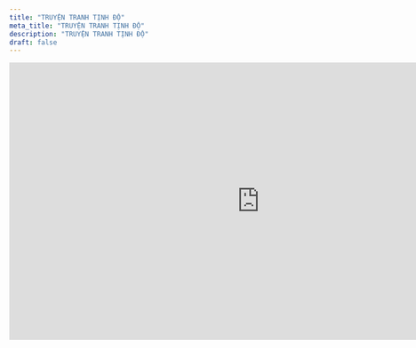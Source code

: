 ```yaml
---
title: "TRUYỆN TRANH TỊNH ĐỘ"
meta_title: "TRUYỆN TRANH TỊNH ĐỘ"
description: "TRUYỆN TRANH TỊNH ĐỘ"
draft: false
---
```


<div class="container">
  <iframe
    style='width:900px;height:500px'
    src='https://pubhtml5.com/bookcase/ssoc//green'
    seamless='seamless' scrolling='no' frameborder='0'
    allowtransparency='true'
    allowfullscreen
  ></iframe>
</div>
